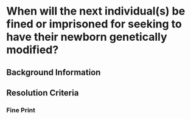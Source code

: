 # When will the next individual(s) be fined or imprisoned for seeking to have their newborn genetically modified?

## Background Information

## Resolution Criteria

### Fine Print
